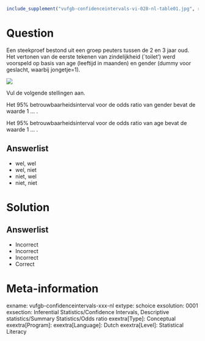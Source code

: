 ```{r, echo = FALSE, results = "hide"}
include_supplement("vufgb-confidenceintervals-vi-028-nl-table01.jpg", recursive = TRUE)
```

Question
========

Een steekproef bestond uit een groep peuters tussen de 2 en 3 jaar oud. Het vertonen van de eerste tekenen van zindelijkheid (`toilet') werd voorspeld op basis van age (leeftijd in maanden) en gender (dummy voor geslacht, waarbij jongetje=1).

![](vufgb-confidenceintervals-vi-028-nl-table01.jpg)
  
Vul de volgende stellingen aan.

Het 95% betrouwbaarheidsinterval voor de odds ratio van gender bevat de waarde 1 ... .

Het 95% betrouwbaarheidsinterval voor de odds ratio van age bevat de waarde 1 ... .  
  
Answerlist
----------
* wel, wel
* wel, niet
* niet, wel
* niet, niet

Solution
========

Answerlist
----------
* Incorrect
* Incorrect
* Incorrect
* Correct

Meta-information
================
exname: vufgb-confidenceintervals-xxx-nl
extype: schoice
exsolution: 0001
exsection: Inferential Statistics/Confidence Intervals, Descriptive statistics/Summary Statistics/Odds ratio
exextra[Type]: Conceptual
exextra[Program]: 
exextra[Language]: Dutch
exextra[Level]: Statistical Literacy